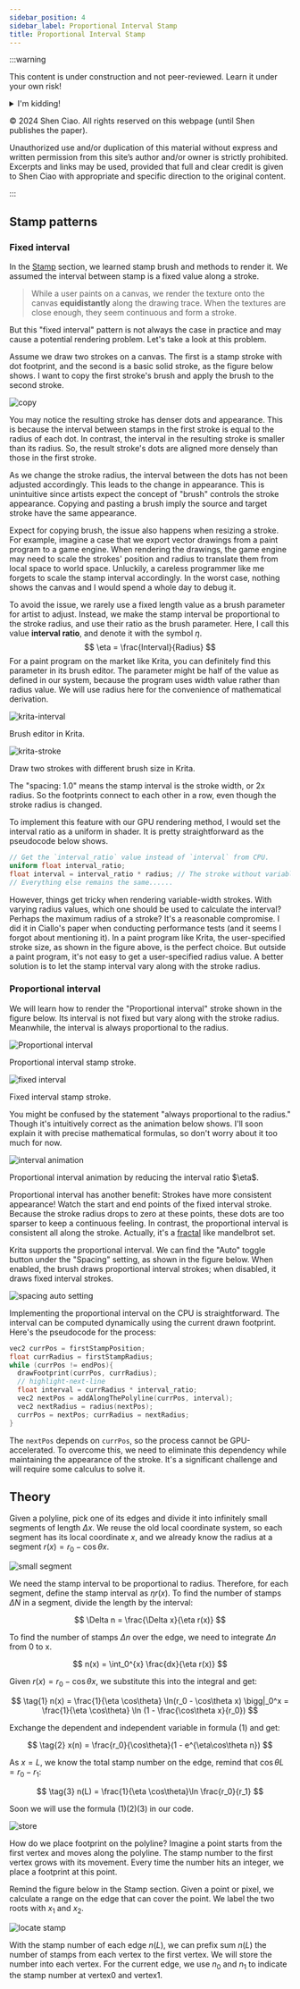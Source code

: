 ```yaml
---
sidebar_position: 4
sidebar_label: Proportional Interval Stamp
title: Proportional Interval Stamp
---
```


:::warning

This content is under construction and not peer-reviewed. Learn it under your own risk!

<details>
  <summary>I'm kidding!</summary>

  There’s no risk in learning something incorrectly.
  I'm 100% sure that all the theories are logically correct.

  The only risk is that I might change the terminology or math symbols to use.
  Hopefully this won't confuse you in the future.

</details>

<figcaption>

© 2024 Shen Ciao. All rights reserved on this webpage (until Shen publishes the paper).

Unauthorized use and/or duplication of this material without express and written permission from this site’s author and/or owner is strictly prohibited.
Excerpts and links may be used, provided that full and clear credit is given to Shen Ciao with appropriate and specific direction to the original content.

</figcaption>

:::

## Stamp patterns

### Fixed interval
In the [Stamp](../Basics/Stamp) section, we learned stamp brush and methods to render it.
We assumed the interval between stamp is a fixed value along a stroke.

> While a user paints on a canvas, we render the texture onto the canvas **equidistantly** along the drawing trace.
> When the textures are close enough, they seem continuous and form a stroke.

But this "fixed interval" pattern is not always the case in practice and may cause a potential rendering problem.
Let's take a look at this problem.

Assume we draw two strokes on a canvas.
The first is a stamp stroke with dot footprint, and the second is a basic solid stroke, as the figure below shows.
I want to copy the first stroke's brush and apply the brush to the second stroke.

![copy](./wrong-copy.png)

You may notice the resulting stroke has denser dots and appearance.
This is because the interval between stamps in the first stroke is equal to the radius of each dot.
In contrast, the interval in the resulting stroke is smaller than its radius.
So, the result stroke's dots are aligned more densely than those in the first stroke.

As we change the stroke radius, the interval between the dots has not been adjusted accordingly.
This leads to the change in appearance.
This is unintuitive since artists expect the concept of "brush" controls the stroke appearance.
Copying and pasting a brush imply the source and target stroke have the same appearance.

Expect for copying brush, the issue also happens when resizing a stroke.
For example, imagine a case that we export vector drawings from a paint program to a game engine.
When rendering the drawings,
the game engine may need to scale the strokes' position and radius to translate them from local space to world space.
Unluckily, a careless programmer like me forgets to scale the stamp interval accordingly.
In the worst case, nothing shows the canvas and I would spend a whole day to debug it.

To avoid the issue, we rarely use a fixed length value as a brush parameter for artist to adjust.
Instead, we make the stamp interval be proportional to the stroke radius,
and use their ratio as the brush parameter.
Here, I call this value **interval ratio**, and denote it with the symbol $\eta$.
$$
\eta = \frac{Interval}{Radius}
$$
For a paint program on the market like Krita, you can definitely find this parameter in its brush editor.
The parameter might be half of the value as defined in our system, because the program uses width value rather than radius value.
We will use radius here for the convenience of mathematical derivation.

![krita-interval](./krita-interval.png)
<figcaption>
  Brush editor in Krita.
</figcaption>

![krita-stroke](./krita-stroke.png)
<figcaption>
  Draw two strokes with different brush size in Krita.
</figcaption>

The "spacing: 1.0" means the stamp interval is the stroke width, or 2x radius.
So the footprints connect to each other in a row, even though the stroke radius is changed.

To implement this feature with our GPU rendering method, I would set the interval ratio as a uniform in shader.
It is pretty straightforward as the pseudocode below shows.

```glsl
// Get the `interval_ratio` value instead of `interval` from CPU.
uniform float interval_ratio;
float interval = interval_ratio * radius; // The stroke without variable width has only one radius value.
// Everything else remains the same......
```

However, things get tricky when rendering variable-width strokes.
With varying radius values, which one should be used to calculate the interval?
Perhaps the maximum radius of a stroke?
It's a reasonable compromise.
I did it in Ciallo's paper when conducting performance tests (and it seems I forgot about mentioning it).
In a paint program like Krita, the user-specified stroke size, as shown in the figure above, is the perfect choice.
But outside a paint program, it's not easy to get a user-specified radius value.
A better solution is to let the stamp interval vary along with the stroke radius.

### Proportional interval

We will learn how to render the "Proportional interval" stroke shown in the figure below.
Its interval is not fixed but vary along with the stroke radius.
Meanwhile, the interval is always proportional to the radius.

![Proportional interval](./proportional-interval-demo.png)
<figcaption>
  Proportional interval stamp stroke.
</figcaption>

![fixed interval](./fixed-interval-demo.png)
<figcaption>
  Fixed interval stamp stroke.
</figcaption>

You might be confused by the statement "always proportional to the radius."
Though it's intuitively correct as the animation below shows.
I'll soon explain it with precise mathematical formulas, so don't worry about it too much for now.

![interval animation](./interval-ratio-animation.gif)
<figcaption>
  Proportional interval animation by reducing the interval ratio $\eta$.
</figcaption>

Proportional interval has another benefit: Strokes have more consistent appearance!
Watch the start and end points of the fixed interval stroke.
Because the stroke radius drops to zero at these points, these dots are too sparser to keep a continuous feeling.
In contrast, the proportional interval is consistent all along the stroke.
Actually, it's a [fractal](https://en.wikipedia.org/wiki/Fractal) like mandelbrot set.

Krita supports the proportional interval.
We can find the "Auto" toggle button under the "Spacing" setting, as shown in the figure below.
When enabled, the brush draws proportional interval strokes; when disabled, it draws fixed interval strokes.

![spacing auto setting](./krita-spacing-auto.png)

Implementing the proportional interval on the CPU is straightforward.
The interval can be computed dynamically using the current drawn footprint.
Here's the pseudocode for the process:

``` cpp
vec2 currPos = firstStampPosition;
float currRadius = firstStampRadius;
while (currPos != endPos){
  drawFootprint(currPos, currRadius);
  // highlight-next-line
  float interval = currRadius * interval_ratio;
  vec2 nextPos = addAlongThePolyline(currPos, interval);
  vec2 nextRadius = radius(nextPos);
  currPos = nextPos; currRadius = nextRadius;
}
```

The `nextPos` depends on `currPos`, so the process cannot be GPU-accelerated.
To overcome this, we need to eliminate this dependency while maintaining the appearance of the stroke.
It's a significant challenge and will require some calculus to solve it.

## Theory
Given a polyline, pick one of its edges and divide it into infinitely small segments of length $\Delta x$.
We reuse the old local coordinate system, so each segment has its local coordinate $x$,
and we already know the radius at a segment $r(x) = r_0 - \cos\theta x$.

![small segment](./small-segment.png)

We need the stamp interval to be proportional to radius.
Therefore, for each segment, define the stamp interval as $\eta r(x)$.
To find the number of stamps $\Delta N$ in a segment, divide the length by the interval:

$$
\Delta n = \frac{\Delta x}{\eta r(x)}
$$

To find the number of stamps $\Delta n$ over the edge, we need to integrate $\Delta n$ from 0 to x.

$$
n(x) = \int_0^{x} \frac{dx}{\eta r(x)}
$$

Given $r(x) = r_0 - \cos\theta x$, we substitute this into the integral and get:

$$
\tag{1} n(x) = \frac{1}{\eta \cos\theta} \ln(r_0 - \cos\theta x) \bigg|_0^x = \frac{1}{\eta \cos\theta} \ln (1 - \frac{\cos\theta x}{r_0})
$$

Exchange the dependent and independent variable in formula (1) and get:

$$
\tag{2} x(n) = \frac{r_0}{\cos\theta}(1 - e^{\eta\cos\theta n})
$$

As $x = L$, we know the total stamp number on the edge, remind that $\cos\theta L = r_0-r_1$:

$$
\tag{3} n(L) = \frac{1}{\eta \cos\theta}\ln \frac{r_0}{r_1}
$$

Soon we will use the formula (1)(2)(3) in our code.

![store](store-n.png)

How do we place footprint on the polyline?
Imagine a point starts from the first vertex and moves along the polyline.
The stamp number to the first vertex grows with its movement.
Every time the number hits an integer, we place a footprint at this point.

Remind the figure below in the Stamp section.
Given a point or pixel, we calculate a range on the edge that can cover the point.
We label the two roots with $x_1$ and $x_2$.

![locate stamp](./locate-stamp.png)

With the stamp number of each edge $n(L)$, we can prefix sum $n(L)$ the number of stamps from each vertex to the first vertex.
We will store the number into each vertex.
For the current edge, we use $n_0$ and $n_1$ to indicate the stamp number at vertex0 and vertex1.
